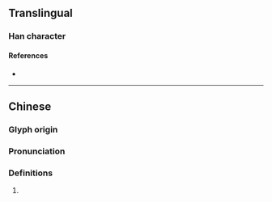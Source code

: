 {{character info}}
==Translingual==

===Han character===
{{Han char|rn=72|rad=日|as=07|sn=11|four=|canj=AQHL|ids=⿰日折}}

====References====
* {{Han ref|kx=0496.040|dkj=13954|dj=0862.090|hdz=21510.070|uh=6663|ud=26211}}

----

==Chinese==
{{zh-forms}}

===Glyph origin===
{{Han etym}}

===Pronunciation===
{{zh-pron
|m=zhé
|c=zai3,zit3
|mc=y
|oc=y
}}

===Definitions===
{{zh-hanzi}}

# {{rfdef|zh}}